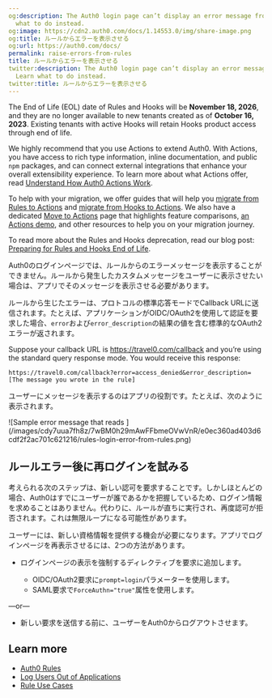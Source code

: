 ```yaml
---
og:description: The Auth0 login page can’t display an error message from a rule. Learn
  what to do instead.
og:image: https://cdn2.auth0.com/docs/1.14553.0/img/share-image.png
og:title: ルールからエラーを表示させる
og:url: https://auth0.com/docs/
permalink: raise-errors-from-rules
title: ルールからエラーを表示させる
twitter:description: The Auth0 login page can’t display an error message from a rule.
  Learn what to do instead.
twitter:title: ルールからエラーを表示させる
---
```


<Warning>

The End of Life (EOL) date of Rules and Hooks will be **November 18, 2026**, and they are no longer available to new tenants created as of **October 16, 2023**. Existing tenants with active Hooks will retain Hooks product access through end of life.

We highly recommend that you use Actions to extend Auth0. With Actions, you have access to rich type information, inline documentation, and public `npm` packages, and can connect external integrations that enhance your overall extensibility experience. To learn more about what Actions offer, read [Understand How Auth0 Actions Work](/docs/customize/actions/actions-overview).

To help with your migration, we offer guides that will help you [migrate from Rules to Actions](/docs/customize/actions/migrate/migrate-from-rules-to-actions) and [migrate from Hooks to Actions](/docs/customize/actions/migrate/migrate-from-hooks-to-actions). We also have a dedicated [Move to Actions](https://auth0.com/extensibility/movetoactions) page that highlights feature comparisons, [an Actions demo](https://www.youtube.com/watch?v=UesFSY1klrI), and other resources to help you on your migration journey.

To read more about the Rules and Hooks deprecation, read our blog post: [Preparing for Rules and Hooks End of Life](https://auth0.com/blog/preparing-for-rules-and-hooks-end-of-life/).

</Warning>

Auth0のログインページでは、ルールからのエラーメッセージを表示することができません。ルールから発生したカスタムメッセージをユーザーに表示させたい場合は、アプリでそのメッセージを表示させる必要があります。

ルールから生じたエラーは、プロトコルの標準応答モードでCallback URLに送信されます。たとえば、アプリケーションがOIDC/OAuth2を使用して認証を要求した場合、`error`および`error_description`の結果の値を含む標準的なOAuth2エラーが返されます。

Suppose your callback URL is https://travel0.com/callback and you’re using the standard query response mode. You would receive this response:

```http wrap lines
https://travel0.com/callback?error=access_denied&error_description=[The message you wrote in the rule]
```






ユーザーにメッセージを表示するのはアプリの役割です。たとえば、次のように表示されます。

<Frame>![Sample error message that reads ](/images/cdy7uua7fh8z/7wBM0h29mAwFFbmeOVwVnR/e0ec360ad403d6cdf2f2ac701c621216/rules-login-error-from-rules.png)</Frame>

## ルールエラー後に再ログインを試みる

考えられる次のステップは、新しい認可を要求することです。しかしほとんどの場合、Auth0はすでにユーザーが誰であるかを把握しているため、ログイン情報を求めることはありません。代わりに、ルールが直ちに実行され、再度認可が拒否されます。これは無限ループになる可能性があります。

ユーザーには、新しい資格情報を提供する機会が必要になります。アプリでログインページを再表示させるには、2つの方法があります。

* ログインページの表示を強制するディレクティブを要求に追加します。

  + OIDC/OAuth2要求に`prompt=login`パラメーターを使用します。
  + SAML要求で`ForceAuthn="true"`属性を使用します。

—or—

* 新しい要求を送信する前に、ユーザーをAuth0からログアウトさせます。

## Learn more

* [Auth0 Rules](/docs/customize/rules)
* [Log Users Out of Applications](/docs/authenticate/login/logout/log-users-out-of-applications)
* [Rule Use Cases](/docs/customize/rules/use-cases)